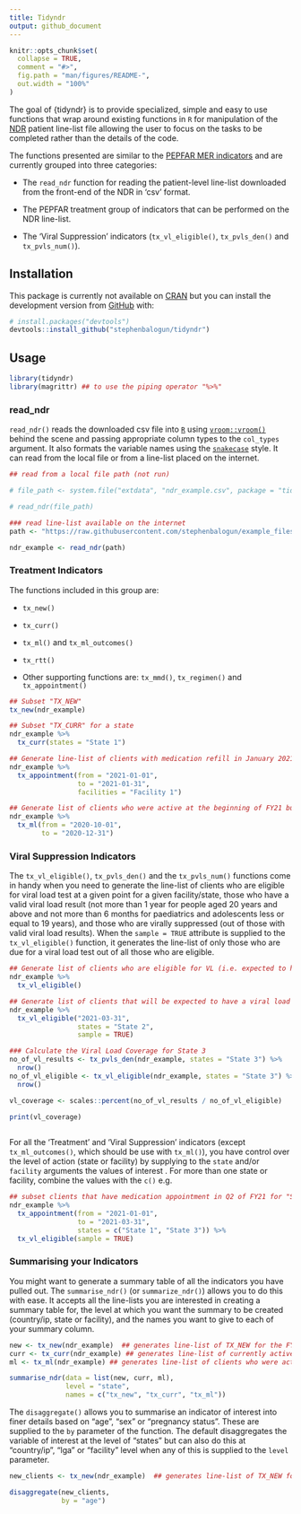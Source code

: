 ```yaml
---
title: Tidyndr
output: github_document
---
```


<!-- README.md is generated from README.Rmd. Please edit that file -->

```r
knitr::opts_chunk$set(
  collapse = TRUE,
  comment = "#>",
  fig.path = "man/figures/README-",
  out.width = "100%"
)
```

<!-- badges: start -->
<!-- badges: end -->

The goal of {tidyndr} is to provide specialized, simple and easy to use functions that wrap around existing functions in `R` for manipulation of the [NDR](http://ndr.shieldnigeriaproject.com) patient line-list file allowing the user to focus on the tasks to be completed rather than the details of the code.  

The functions presented are similar to the [PEPFAR MER indicators](https://datim.zendesk.com/hc/en-us/articles/360000084446-MER-Indicator-Reference-Guides) and are currently grouped into three categories:

* The `read_ndr` function for reading the patient-level line-list downloaded from the front-end of the NDR in 'csv' format. 

* The PEPFAR treatment group of indicators that can be performed on the NDR           line-list.

* The 'Viral Suppression' indicators (`tx_vl_eligible()`, `tx_pvls_den()` and `tx_pvls_num()`).

## Installation

<!-- You can install the released version of tidyndr from [CRAN](https://CRAN.R-project.org) with: -->

<!-- ``` r -->
<!-- install.packages("tidyndr") -->
<!-- ``` -->

This package is currently not available on [CRAN](https://CRAN.R-project.org) but you can install the development version from [GitHub](https://github.com/) with:

``` r
# install.packages("devtools")
devtools::install_github("stephenbalogun/tidyndr")
```
## Usage

```r
library(tidyndr)
library(magrittr) ## to use the piping operator "%>%"
```

### read_ndr

`read_ndr()` reads the downloaded csv file into [`R`](https:://cran.r-project.org) using [`vroom::vroom()`](https://vroom.r-lib.org/) behind the scene and passing appropriate column types to the `col_types` argument. It also formats the variable names using the [`snakecase`](https://en.wikipedia.org/wiki/Snake_case) style. It can read from the local file or from a line-list placed on the internet.

```r
## read from a local file path (not run)

# file_path <- system.file("extdata", "ndr_example.csv", package = "tidyndr")

# read_ndr(file_path)

### read line-list available on the internet
path <- "https://raw.githubusercontent.com/stephenbalogun/example_files/main/ndr_example.csv"

ndr_example <- read_ndr(path)
```

### Treatment Indicators

The functions included in this group are:

* `tx_new()`  

* `tx_curr()`  

* `tx_ml()` and `tx_ml_outcomes()`

* `tx_rtt()` 

* Other supporting functions are: `tx_mmd()`, `tx_regimen()` and `tx_appointment()`

```r
## Subset "TX_NEW"
tx_new(ndr_example)

## Subset "TX_CURR" for a state
ndr_example %>%
  tx_curr(states = "State 1")

## Generate line-list of clients with medication refill in January 2021 for a facility (Facility 1)
ndr_example %>%
  tx_appointment(from = "2021-01-01",
                 to = "2021-01-31",
                 facilities = "Facility 1")

## Generate list of clients who were active at the beginning of FY21 but became inactive at the end of Q1 of FY21.
ndr_example %>%
  tx_ml(from = "2020-10-01",
        to = "2020-12-31")
```


### Viral Suppression Indicators

The `tx_vl_eligible()`, `tx_pvls_den()` and the `tx_pvls_num()` functions come in handy when you need to generate the line-list of clients who are eligible for viral load test at a given point for a given facility/state, those who have a valid viral load result (not more than 1 year for people aged 20 years and above and not more than 6 months for paediatrics and adolescents less or equal to 19 years), and those who are virally suppressed (out of those with valid viral load results). When the `sample = TRUE` attribute is supplied to the `tx_vl_eligible()` function, it generates the line-list of only those who are due for a viral load test out of all those who are eligible.

```r
## Generate list of clients who are eligible for VL (i.e. expected to have a documented VL result)
ndr_example %>%
  tx_vl_eligible()

## Generate list of clients that will be expected to have a viral load test done in Q2 of FY21 for "State 2"
ndr_example %>%
  tx_vl_eligible("2021-03-31",
                 states = "State 2",
                 sample = TRUE)

### Calculate the Viral Load Coverage for State 3
no_of_vl_results <- tx_pvls_den(ndr_example, states = "State 3") %>%
  nrow()
no_of_vl_eligible <- tx_vl_eligible(ndr_example, states = "State 3") %>%
  nrow()

vl_coverage <- scales::percent(no_of_vl_results / no_of_vl_eligible)

print(vl_coverage)
  
```

For all the 'Treatment' and 'Viral Suppression' indicators (except `tx_ml_outcomes()`, which should be use with `tx_ml()`), you have control over the level of action (state or facility) by supplying to the `state` and/or `facility` arguments the values of interest . For more than one state or facility, combine the values with the `c()` e.g.

```r
## subset clients that have medication appointment in Q2 of FY21 for "State 1" and "State 3" and are also due for viral load
ndr_example %>%
  tx_appointment(from = "2021-01-01",
                 to = "2021-03-31",
                 states = c("State 1", "State 3")) %>%
  tx_vl_eligible(sample = TRUE)
```


### Summarising your Indicators

You might want to generate a summary table of all the indicators you have pulled out. The `summarise_ndr()` (or `summarize_ndr()`) allows you to do this with ease. It accepts all the line-lists you are interested in creating a summary table for, the level at which you want the summary to be created (country/ip, state or facility), and the names you want to give to each of your summary column.


```r
new <- tx_new(ndr_example)  ## generates line-list of TX_NEW for the FY
curr <- tx_curr(ndr_example) ## generates line-list of currently active clients
ml <- tx_ml(ndr_example) ## generates line-list of clients who were active at the beginning of the FY but currently inactive

summarise_ndr(data = list(new, curr, ml),
              level = "state",
              names = c("tx_new", "tx_curr", "tx_ml"))


```


The `disaggregate()` allows you to summarise an indicator of interest into finer details based on "age", "sex" or "pregnancy status". These are supplied to the `by` parameter of the function. The default disaggregates the variable of interest at the level of "states" but can also do this at "country/ip", "lga" or "facility" level when any of this is supplied to the `level` parameter.


```r
new_clients <- tx_new(ndr_example)  ## generates line-list of TX_NEW for the FY

disaggregate(new_clients,
             by = "age")


```
